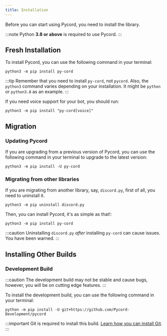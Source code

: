 ```yaml
---
title: Installation
---
```


Before you can start using Pycord, you need to install the library.

:::note
Python **3.8 or above** is required to use Pycord.
:::

## Fresh Installation

To install Pycord, you can use the following command in your terminal:

    python3 -m pip install py-cord

:::tip
Remember that you need to install `py-cord`, not `pycord`.
Also, the `python3` command varies depending on your installation. It might be `python` or `python3.8` as an example.
:::

If you need voice support for your bot, you should run:

    python3 -m pip install "py-cord[voice]"

## Migration

### Updating Pycord

If you are upgrading from a previous version of Pycord, you can use the following command in your terminal to upgrade to the latest version:

    python3 -m pip install -U py-cord

### Migrating from other libraries

If you are migrating from another library, say, `discord.py`, first of all, you need to uninstall it.

    python3 -m pip uninstall discord.py

Then, you can install Pycord, it's as simple as that!:

    python3 -m pip install py-cord

:::caution
Uninstalling `discord.py` *after* installing `py-cord` can cause issues. You have been warned.
:::

## Installing Other Builds

### Development Build

:::caution
The development build may not be stable and cause bugs, however, you will be on cutting edge features.
:::

To install the development build, you can use the following command in your terminal:

    python -m pip install -U git+https://github.com/Pycord-Development/pycord

:::important
Git is required to install this build. [Learn how you can install Git](/guide/More/git).
:::
